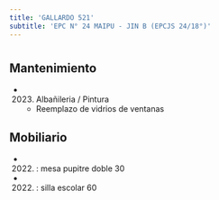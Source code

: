 ```yaml
---
title: 'GALLARDO 521'
subtitle: 'EPC N° 24 MAIPU - JIN B (EPCJS 24/18°)'
---
```


#


## Mantenimiento

*  (2023) Albañileria / Pintura 
    + Reemplazo de vidrios de ventanas


## Mobiliario

*  (2022) : mesa pupitre doble 30 

*  (2022) : silla escolar 60 






